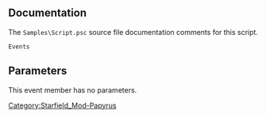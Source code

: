 {{Script_Member_Summary
| title = OnInit
| script = [[SFM:Script-Samples:Script|Samples:Script]]
| name = [[SFM:Script-Samples:Script/OnInit|OnInit]]
| kind = Event
| documentation = Events
}}


== Documentation ==
The <code>Samples\Script.psc</code> source file documentation comments for this script.

<source>
Events
</source>


== Parameters ==
This event member has no parameters.



[[Category:Starfield_Mod-Papyrus]]
